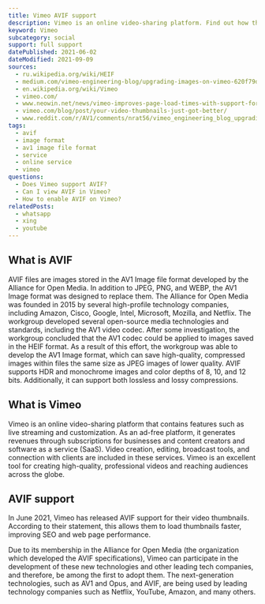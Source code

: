 ```yaml
---
title: Vimeo AVIF support
description: Vimeo is an online video-sharing platform. Find out how they use AVIF to improve their service.
keyword: Vimeo
subcategory: social
support: full support
datePublished: 2021-06-02
dateModified: 2021-09-09
sources:
  - ru.wikipedia.org/wiki/HEIF
  - medium.com/vimeo-engineering-blog/upgrading-images-on-vimeo-620f79da8605
  - en.wikipedia.org/wiki/Vimeo
  - vimeo.com/
  - www.neowin.net/news/vimeo-improves-page-load-times-with-support-for-avif-images/
  - vimeo.com/blog/post/your-video-thumbnails-just-got-better/
  - www.reddit.com/r/AV1/comments/nrat56/vimeo_engineering_blog_upgrading_images_on_vimeo/
tags:
  - avif
  - image format
  - av1 image file format
  - service
  - online service
  - vimeo
questions:
  - Does Vimeo support AVIF?
  - Can I view AVIF in Vimeo?
  - How to enable AVIF on Vimeo?
relatedPosts:
  - whatsapp
  - xing
  - youtube
---
```


## What is AVIF

AVIF files are images stored in the AV1 Image file format developed by the Alliance for Open Media. In addition to JPEG, PNG, and WEBP, the AV1 Image format was designed to replace them. The Alliance for Open Media was founded in 2015 by several high-profile technology companies, including Amazon, Cisco, Google, Intel, Microsoft, Mozilla, and Netflix. The workgroup developed several open-source media technologies and standards, including the AV1 video codec. After some investigation, the workgroup concluded that the AV1 codec could be applied to images saved in the HEIF format. As a result of this effort, the workgroup was able to develop the AV1 Image format, which can save high-quality, compressed images within files the same size as JPEG images of lower quality. AVIF supports HDR and monochrome images and color depths of 8, 10, and 12 bits. Additionally, it can support both lossless and lossy compressions.

## What is Vimeo

Vimeo is an online video-sharing platform that contains features such as live streaming and customization. As an ad-free platform, it generates revenues through subscriptions for businesses and content creators and software as a service (SaaS). Video creation, editing, broadcast tools, and connection with clients are included in these services. Vimeo is an excellent tool for creating high-quality, professional videos and reaching audiences across the globe.

## AVIF support

In June 2021, Vimeo has released AVIF support for their video thumbnails. According to their statement, this allows them to load thumbnails faster, improving SEO and web page performance.

Due to its membership in the Alliance for Open Media (the organization which developed the AVIF specifications), Vimeo can participate in the development of these new technologies and other leading tech companies, and therefore, be among the first to adopt them. The next-generation technologies, such as AV1 and Opus, and AVIF, are being used by leading technology companies such as Netflix, YouTube, Amazon, and many others.
